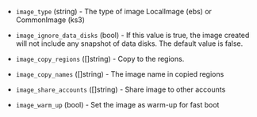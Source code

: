 <!-- Code generated from the comments of the KsyunImageConfig struct in builder/kec/image_config.go; DO NOT EDIT MANUALLY -->

- `image_type` (string) - The type of image
  LocalImage (ebs) or CommonImage (ks3)

- `image_ignore_data_disks` (bool) - If this value is true, the image created will not include any snapshot
  of data disks. The default value is false.

- `image_copy_regions` ([]string) - Copy to the regions.

- `image_copy_names` ([]string) - The image name in copied regions

- `image_share_accounts` ([]string) - Share image to other accounts

- `image_warm_up` (bool) - Set the image as warm-up for fast boot

<!-- End of code generated from the comments of the KsyunImageConfig struct in builder/kec/image_config.go; -->
